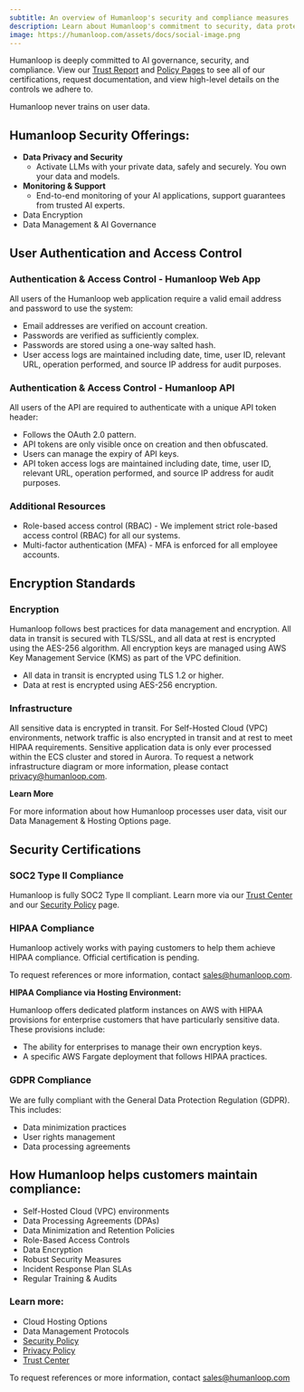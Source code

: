 ```yaml
---
subtitle: An overview of Humanloop's security and compliance measures
description: Learn about Humanloop's commitment to security, data protection, and compliance with industry standards.
image: https://humanloop.com/assets/docs/social-image.png
---
```


Humanloop is deeply committed to AI governance, security, and compliance. View our [Trust Report](https://trust.humanloop.com/) and [Policy Pages](https://humanloop.com/policies/privacy-policy) to see all of our certifications, request documentation, and view high-level details on the controls we adhere to.

Humanloop never trains on user data.

## **Humanloop Security Offerings:**

- **Data Privacy and Security**
  - Activate LLMs with your private data, safely and securely. You own your data and models.
- **Monitoring & Support**
  - End-to-end monitoring of your AI applications, support guarantees from trusted AI experts.
- Data Encryption
- Data Management & AI Governance

## User Authentication and Access Control

### Authentication & Access Control - Humanloop Web App

All users of the Humanloop web application require a valid email address and password to use the system:

- Email addresses are verified on account creation.
- Passwords are verified as sufficiently complex.
- Passwords are stored using a one-way salted hash.
- User access logs are maintained including date, time, user ID, relevant URL, operation performed, and source IP address for audit purposes.

### Authentication & Access Control - Humanloop API

All users of the API are required to authenticate with a unique API token header:

- Follows the OAuth 2.0 pattern.
- API tokens are only visible once on creation and then obfuscated.
- Users can manage the expiry of API keys.
- API token access logs are maintained including date, time, user ID, relevant URL, operation performed, and source IP address for audit purposes.

### Additional Resources

- Role-based access control (RBAC) - We implement strict role-based access control (RBAC) for all our systems.
- Multi-factor authentication (MFA) - MFA is enforced for all employee accounts.

## Encryption Standards

### **Encryption**

Humanloop follows best practices for data management and encryption. All data in transit is secured with TLS/SSL, and all data at rest is encrypted using the AES-256 algorithm. All encryption keys are managed using AWS Key Management Service (KMS) as part of the VPC definition.

- All data in transit is encrypted using TLS 1.2 or higher.
- Data at rest is encrypted using AES-256 encryption.

### **Infrastructure**

All sensitive data is encrypted in transit. For Self-Hosted Cloud (VPC) environments, network traffic is also encrypted in transit and at rest to meet HIPAA requirements. Sensitive application data is only ever processed within the ECS cluster and stored in Aurora. To request a network infrastructure diagram or more information, please contact [privacy@humanloop.com](mailto:privacy@humanloop.com).

**Learn More**

For more information about how Humanloop processes user data, visit our Data Management & Hosting Options page.

## Security Certifications

### SOC2 Type II Compliance

Humanloop is fully SOC2 Type II compliant. Learn more via our [Trust Center](https://trust.humanloop.com/) and our [Security Policy](https://humanloop.com/policies/security-policy) page.

### HIPAA Compliance

Humanloop actively works with paying customers to help them achieve HIPAA compliance. Official certification is pending.

To request references or more information, contact sales@humanloop.com.

**HIPAA Compliance via Hosting Environment:**

Humanloop offers dedicated platform instances on AWS with HIPAA provisions for enterprise customers that have particularly sensitive data. These provisions include:

- The ability for enterprises to manage their own encryption keys.
- A specific AWS Fargate deployment that follows HIPAA practices.

### GDPR Compliance

We are fully compliant with the General Data Protection Regulation (GDPR). This includes:

- Data minimization practices
- User rights management
- Data processing agreements

## **How Humanloop helps customers maintain compliance:**

- Self-Hosted Cloud (VPC) environments
- Data Processing Agreements (DPAs)
- Data Minimization and Retention Policies
- Role-Based Access Controls
- Data Encryption
- Robust Security Measures
- Incident Response Plan SLAs
- Regular Training & Audits

### Learn more:

- Cloud Hosting Options
- Data Management Protocols
- [Security Policy](https://humanloop.com/policies/security-policy)
- [Privacy Policy](https://humanloop.com/policies/privacy-policy)
- [Trust Center](https://trust.humanloop.com/)

To request references or more information, contact sales@humanloop.com
